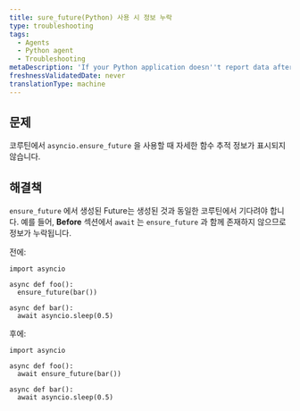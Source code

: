```yaml
---
title: sure_future(Python) 사용 시 정보 누락
type: troubleshooting
tags:
  - Agents
  - Python agent
  - Troubleshooting
metaDescription: 'If your Python application doesn''t report data after a few minutes, try these troubleshooting steps.'
freshnessValidatedDate: never
translationType: machine
---
```


## 문제

코루틴에서 `asyncio.ensure_future` 을 사용할 때 자세한 함수 추적 정보가 표시되지 않습니다.

## 해결책

`ensure_future` 에서 생성된 Future는 생성된 것과 동일한 코루틴에서 기다려야 합니다. 예를 들어, <DNT>**Before**</DNT> 섹션에서 `await` 는 `ensure_future` 과 함께 존재하지 않으므로 정보가 누락됩니다.

전에:

```
import asyncio

async def foo():
  ensure_future(bar())

async def bar():
  await asyncio.sleep(0.5)
```

후에:

```
import asyncio

async def foo():
  await ensure_future(bar())

async def bar():
  await asyncio.sleep(0.5)
```
